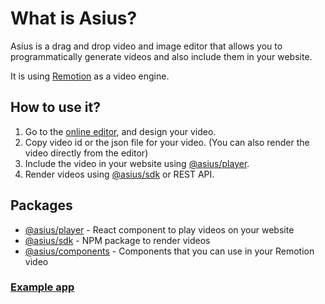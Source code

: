 # What is Asius?

Asius is a drag and drop video and image editor that allows you to programmatically generate videos
and also include them in your website.

It is using [Remotion](https://remotion.dev) as a video engine.

## How to use it?

1. Go to the [online editor](https://app.asius.dev), and design your video.
2. Copy video id or the json file for your video. (You can also render the video directly from the editor)
3. Include the video in your website using [@asius/player](/docs/player).
4. Render videos using [@asius/sdk](/docs/sdk) or REST API.

## Packages

- [@asius/player](/docs/player) - React component to play videos on your website
- [@asius/sdk](/docs/sdk) - NPM package to render videos
- [@asius/components](/docs/components) - Components that you can use in your Remotion video

### [Example app](https://asius-example.vercel.app)
